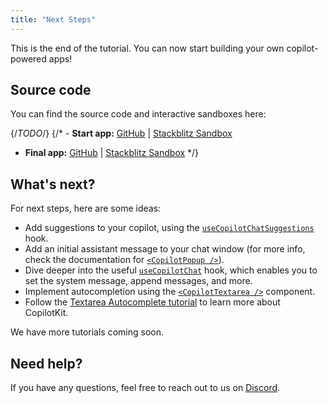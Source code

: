```yaml
---
title: "Next Steps"
---
```


This is the end of the tutorial. You can now start building your own copilot-powered apps!

## Source code

You can find the source code and interactive sandboxes here:

{/*TODO*/}
{/* - **Start app:** [GitHub](https://github.com/CopilotKit/example-todos-app/tree/base-start-here) | [Stackblitz Sandbox](https://stackblitz.com/github/copilotkit/example-todos-app/tree/base-start-here?file=lib%2Fhooks%2Fuse-tasks.tsx)
- **Final app:** [GitHub](https://github.com/CopilotKit/example-todos-app/tree/final) | [Stackblitz Sandbox](https://stackblitz.com/github/copilotkit/example-todos-app/tree/final?file=lib%2Fhooks%2Fuse-tasks.tsxd) */}

## What's next?

For next steps, here are some ideas:

- Add suggestions to your copilot, using the [`useCopilotChatSuggestions`](/reference/hooks/useCopilotChatSuggestions) hook.
- Add an initial assistant message to your chat window (for more info, check the documentation for [`<CopilotPopup />`](/reference/components/chat/CopilotPopup)).
- Dive deeper into the useful [`useCopilotChat`](/reference/hooks/useCopilotChat) hook, which enables you to set the system message, append messages, and more.
- Implement autocompletion using the [`<CopilotTextarea />`](/reference/components/CopilotTextarea) component.
- Follow the [Textarea Autocomplete tutorial](/tutorials/ai-powered-textarea/overview) to learn more about CopilotKit.

We have more tutorials coming soon.

## Need help?

If you have any questions, feel free to reach out to us on [Discord](https://discord.gg/6dffbvGU3D).
